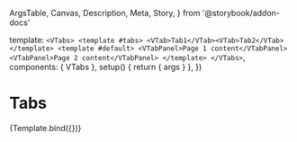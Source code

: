   ArgsTable,
  Canvas,
  Description,
  Meta,
  Story,
} from '@storybook/addon-docs'


<Meta title="Components/VTabs" component={VTabs} />

  template: `<VTabs>
<template #tabs>
<VTab>Tab1</VTab><VTab>Tab2</VTab>
</template>
<template #default>
<VTabPanel>Page 1 content</VTabPanel>
<VTabPanel>Page 2 content</VTabPanel>
</template>
</VTabs>`,
  components: { VTabs },
  setup() {
    return { args }
  },
})

# Tabs

<Description of={VTabs} />

<ArgsTable of={VTabs} />

<Canvas>
  <Story
    name="Default"
    args={{
      selectedIndex: 1,
    }}
  >
    {Template.bind({})}
  </Story>
</Canvas>
